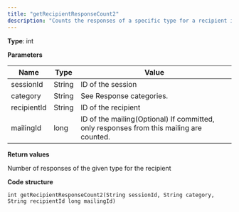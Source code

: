 ```yaml
---
title: "getRecipientResponseCount2"
description: "Counts the responses of a specific type for a recipient in Optimizely Campaign."
---
```


**Type**: int

**Parameters**

| Name        | Type   | Value                                                                                   |
| ----------- | ------ | --------------------------------------------------------------------------------------- |
| sessionId   | String | ID of the session                                                                       |
| category    | String | See Response categories.                                                                |
| recipientId | String | ID of the recipient                                                                     |
| mailingId   | long   | ID of the mailing(Optional) If committed, only responses from this mailing are counted. |

**Return values**

Number of responses of the given type for the recipient

**Code structure**

`int getRecipientResponseCount2(String sessionId, String category, String recipientId long mailingId)
`
